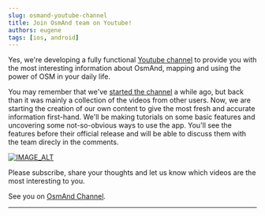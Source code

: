 ```yaml
---
slug: osmand-youtube-channel
title: Join OsmAnd team on Youtube!
authors: eugene
tags: [ios, android]
---
```



<p>Yes, we're developing a fully functional <a href="https://www.youtube.com/channel/UC88mwfoC2RySqIOEvxJIv0A">Youtube channel</a> to provide you with the most interesting information about OsmAnd, mapping and using the power of OSM in your daily life.</p>

<!--truncate-->

<p>You may remember that we've <a href="/blog/osmand_videos">started the channel</a> a while ago, but back than it was mainly a collection of the videos from other users. Now, we are starting the creation of our own content to give the most fresh and accurate information first-hand. We'll be making tutorials on some basic features and uncovering some not-so-obvious ways to use the app.  You'll see the features before their official release and will be able to discuss them with the team direcly in the comments.</p>

[![IMAGE_ALT](https://img.youtube.com/vi/PKBfy8tPRVQ/0.jpg)](https://www.youtube.com/embed/PKBfy8tPRVQ)

<p>Please subscribe, share your thoughts and let us know which videos are the most interesting to you. </p>

<p>See you on <a href="https://www.youtube.com/channel/UC88mwfoC2RySqIOEvxJIv0A">OsmAnd Channel</a>.</p>

_________________________________________________

<LinksTelegram/>
<AppleStore/>
<AndroidStore/>